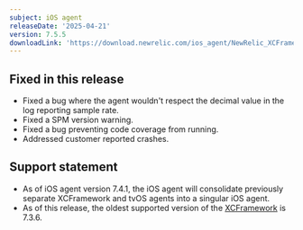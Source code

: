 ```yaml
---
subject: iOS agent
releaseDate: '2025-04-21'
version: 7.5.5
downloadLink: 'https://download.newrelic.com/ios_agent/NewRelic_XCFramework_Agent_7.5.5.zip'
---
```


## Fixed in this release

* Fixed a bug where the agent wouldn't respect the decimal value in the log reporting sample rate.
* Fixed a SPM version warning.
* Fixed a bug preventing code coverage from running. 
* Addressed customer reported crashes.

## Support statement

* As of iOS agent version 7.4.1, the iOS agent will consolidate previously separate XCFramework and tvOS agents into a singular iOS agent.
* As of this release, the oldest supported version of the [XCFramework](/docs/release-notes/mobile-release-notes/ios-release-notes/xcframework-agent-736) is 7.3.6.

